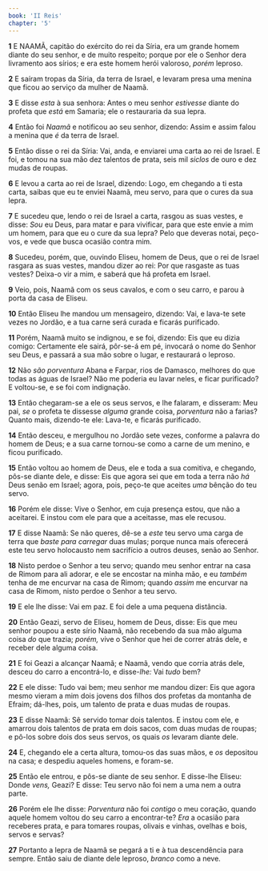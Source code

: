```yaml
---
book: 'II Reis'
chapter: '5'
---
```


**1** E NAAMÃ, capitão do exército do rei da Síria, era um grande homem diante do seu senhor, e de muito respeito; porque por ele o Senhor dera livramento aos sírios; e era este homem herói valoroso, _porém_ leproso.

**2** E saíram tropas da Síria, da terra de Israel, e levaram presa uma menina que ficou ao serviço da mulher de Naamã.

**3** E disse _esta_ à sua senhora: Antes o meu senhor _estivesse_ diante do profeta que _está_ em Samaria; ele o restauraria da sua lepra.

**4** Então foi _Naamã_ e notificou ao seu senhor, dizendo: Assim e assim falou a menina que _é_ da terra de Israel.

**5** Então disse o rei da Síria: Vai, anda, e enviarei uma carta ao rei de Israel. E foi, e tomou na sua mão dez talentos de prata, seis mil _siclos_ de ouro e dez mudas de roupas.

**6** E levou a carta ao rei de Israel, dizendo: Logo, em chegando a ti esta carta, saibas que eu te enviei Naamã, meu servo, para que o cures da sua lepra.

**7** E sucedeu que, lendo o rei de Israel a carta, rasgou as suas vestes, e disse: _Sou_ eu Deus, para matar e para vivificar, para que este envie a mim um homem, para que eu o cure da sua lepra? Pelo que deveras notai, peço-vos, e vede que busca ocasião contra mim.

**8** Sucedeu, porém, que, ouvindo Eliseu, homem de Deus, que o rei de Israel rasgara as suas vestes, mandou dizer ao rei: Por que rasgaste as tuas vestes? Deixa-o vir a mim, e saberá que há profeta em Israel.

**9** Veio, pois, Naamã com os seus cavalos, e com o seu carro, e parou à porta da casa de Eliseu.

**10** Então Eliseu lhe mandou um mensageiro, dizendo: Vai, e lava-te sete vezes no Jordão, e a tua carne será curada e ficarás purificado.

**11** Porém, Naamã muito se indignou, e se foi, dizendo: Eis que eu dizia comigo: Certamente ele sairá, pôr-se-á em pé, invocará o nome do Senhor seu Deus, e passará a sua mão sobre o lugar, e restaurará o leproso.

**12** Não _são porventura_ Abana e Farpar, rios de Damasco, melhores do que todas as águas de Israel? Não me poderia eu lavar neles, e ficar purificado? E voltou-se, e se foi com indignação.

**13** Então chegaram-se a ele os seus servos, e lhe falaram, e disseram: Meu pai, _se_ o profeta te dissesse _alguma_ grande coisa, _porventura_ não a farias? Quanto mais, dizendo-te ele: Lava-te, e ficarás purificado.

**14** Então desceu, e mergulhou no Jordão sete vezes, conforme a palavra do homem de Deus; e a sua carne tornou-se como a carne de um menino, e ficou purificado.

**15** Então voltou ao homem de Deus, ele e toda a sua comitiva, e chegando, pôs-se diante dele, e disse: Eis que agora sei que em toda a terra não _há_ Deus senão em Israel; agora, pois, peço-te que aceites _uma_ bênção do teu servo.

**16** Porém ele disse: Vive o Senhor, em cuja presença estou, que não a aceitarei. E instou com ele para que a aceitasse, mas ele recusou.

**17** E disse Naamã: Se não queres, dê-se a _este_ teu servo uma carga de terra que _baste para carregar_ duas mulas; porque nunca mais oferecerá este teu servo holocausto nem sacrifício a outros deuses, senão ao Senhor.

**18** Nisto perdoe o Senhor a teu servo; quando meu senhor entrar na casa de Rimom para ali adorar, e ele se encostar na minha mão, e eu _também_ tenha de me encurvar na casa de Rimom; quando _assim_ me encurvar na casa de Rimom, nisto perdoe o Senhor a teu servo.

**19** E ele lhe disse: Vai em paz. E foi dele a uma pequena distância.

**20** Então Geazi, servo de Eliseu, homem de Deus, disse: Eis que meu senhor poupou a este sírio Naamã, não recebendo da sua mão alguma coisa _do_ que trazia; _porém,_ vive o Senhor que hei de correr atrás dele, e receber dele alguma coisa.

**21** E foi Geazi a alcançar Naamã; e Naamã, vendo que corria atrás dele, desceu do carro a encontrá-lo, e disse-_lhe:_ Vai _tudo_ bem?

**22** E ele disse: Tudo vai bem; meu senhor me mandou dizer: Eis que agora mesmo vieram a mim dois jovens dos filhos dos profetas da montanha de Efraim; dá-lhes, pois, um talento de prata e duas mudas de roupas.

**23** E disse Naamã: Sê servido tomar dois talentos. E instou com ele, e amarrou dois talentos de prata em dois sacos, com duas mudas de roupas; e pô-los sobre dois dos seus servos, os quais _os_ levaram diante dele.

**24** E, chegando ele a certa altura, tomou-os das suas mãos, e _os_ depositou na casa; e despediu aqueles homens, e foram-se.

**25** Então ele entrou, e pôs-se diante de seu senhor. E disse-lhe Eliseu: Donde _vens,_ Geazi? E disse: Teu servo não foi nem a uma nem a outra parte.

**26** Porém ele lhe disse: _Porventura_ não foi _contigo_ o meu coração, quando aquele homem voltou do seu carro a encontrar-te? _Era_ a ocasião para receberes prata, e para tomares roupas, olivais e vinhas, ovelhas e bois, servos e servas?

**27** Portanto a lepra de Naamã se pegará a ti e à tua descendência para sempre. Então saiu de diante dele leproso, _branco_ como a neve.
